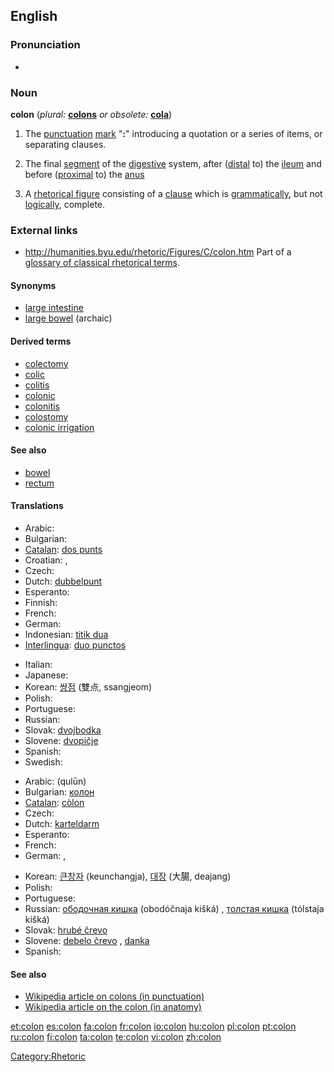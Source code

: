 {{see|colón}}
==English==

{{Punctuation marks}}

===Pronunciation===
*{{audio|en-us-colon.ogg|Audio (US)}}

===Noun===
'''colon'''  (''plural:'' '''[[colons]]''' ''or obsolete:'' '''[[cola]]''')

# {{grammar}} The [[punctuation]] [[mark]] "''':'''" introducing a quotation or a series of items, or separating clauses.
# {{anatomy}} The final [[segment]] of the [[digestive]] system, after ([[distal]] to) the [[ileum]] and before ([[proximal]] to) the [[anus]]
# A [[rhetorical figure]] consisting of a [[clause]] which is [[grammatically]], but not [[logically]], complete.

===External links===
* http://humanities.byu.edu/rhetoric/Figures/C/colon.htm Part of a [http://humanities.byu.edu/rhetoric/ glossary of classical rhetorical terms].

====Synonyms====
{{rfc-level|Synonyms at L4+ not in L3 POS section}}
* [[large intestine]]
* [[large bowel]] (archaic)

====Derived terms====
*[[colectomy]]
*[[colic]]
*[[colitis]]
*[[colonic]]
*[[colonitis]]
*[[colostomy]]
*[[colonic irrigation]]

====See also====
* [[bowel]]
* [[rectum]]

====Translations====
{{trans-top|punctuation mark}}
*Arabic: {{ARchar|[[نقطة مزدوجة]]}} {{IPAchar|(núqʈa muzdáwija)}} {{f}}
* Bulgarian: {{t-|bg|двоеточие|n|tr=dvoetóčie}}
*[[Catalan]]: [[dos punts]] {{m|p}}
*Croatian: {{t-|hr|dvotočka|f}}, {{t-|hr|dvotočje|n}}
* Czech: {{t-|cs|dvojtečka|f}}
*Dutch: [[dubbelpunt]] {{n}}
* Esperanto: {{t|eo|dupunkto|xs=Esperanto}}
* Finnish: {{t+|fi|kaksoispiste}}
* French: {{t|fr|deux points|m|p}}
* German: {{t+|de|Doppelpunkt|m}}
*Indonesian: [[titik dua]]
*[[Interlingua]]: [[duo punctos]] {{p}}
{{trans-mid}}
* Italian: {{t|it|due punti|m|p}}
* Japanese: {{t|ja|コロン|tr=koron}}
*Korean: [[쌍점]] (雙点, ssangjeom)
* Polish: {{t|pl|dwukropek|m}}
* Portuguese: {{t|pt|dois-pontos|m|p}}
* Russian: {{t+|ru|двоеточие|n|tr=dvojetóčije}}
*Slovak: [[dvojbodka]] {{f}}
*Slovene: [[dvopičje]] {{n}}
* Spanish: {{t|es|dos puntos|m|p}}
* Swedish: {{t-|sv|kolon|n}}
{{trans-bottom}}

{{trans-top|digestive system}}
*Arabic: {{ARchar|[[قولون]]}} (qulūn) {{m}}
*Bulgarian: [[колон]] {{m}}
*[[Catalan]]: [[còlon]] {{m}}
* Czech: {{t-|cs|tračník|m}}
*Dutch: [[karteldarm]] {{m}}
* Esperanto: {{t|eo|kojlo|xs=Esperanto}}
* French: {{t|fr|côlon|m}}
* German: {{t|de|Kolon|n}}, {{t|de|Grimmdarm|m}}
{{trans-mid}}
*Korean: [[큰창자]] (keunchangja), [[대장]] (大腸, deajang)
* Polish: {{t|pl|okrężnica|m}}
* Portuguese: {{t|pt|cólon|m}}
*Russian: [[ободочная кишка]] (obodóčnaja kišká) {{f}}, [[толстая кишка]] (tólstaja kišká) {{f}}
*Slovak: [[hrubé črevo]] {{n}}
*Slovene: [[debelo črevo]] {{n}}, [[danka]] {{f}}
* Spanish: {{t+|es|colon|m}}
{{trans-bottom}}

====See also====
*[[w:colon_(punctuation)|Wikipedia article on colons (in punctuation)]]
*[[w:colon_(anatomy)|Wikipedia article on the colon (in anatomy)]]

[[Category:Rhetoric]]

[[et:colon]]
[[es:colon]]
[[fa:colon]]
[[fr:colon]]
[[io:colon]]
[[hu:colon]]
[[pl:colon]]
[[pt:colon]]
[[ru:colon]]
[[fi:colon]]
[[ta:colon]]
[[te:colon]]
[[vi:colon]]
[[zh:colon]]